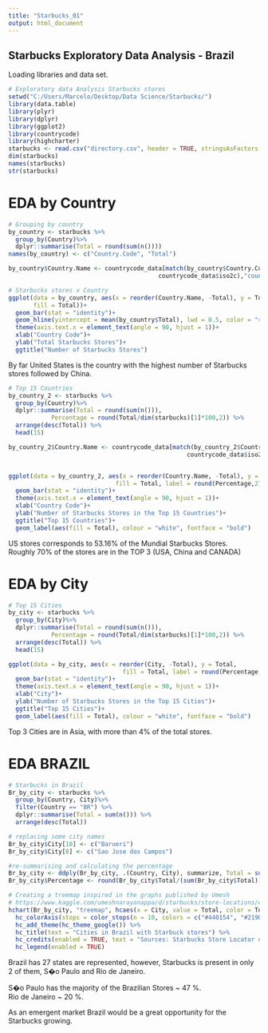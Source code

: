 ```yaml
---
title: "Starbucks_01"
output: html_document
---
```

## Starbucks Exploratory Data Analysis - Brazil

Loading libraries and data set.
```r
# Exploratory data Analysis Starbucks stores
setwd("C:/Users/Marcelo/Desktop/Data Science/Starbucks/")
library(data.table)
library(plyr)
library(dplyr)
library(ggplot2)
library(countrycode)
library(highcharter)
starbucks <- read.csv("directory.csv", header = TRUE, stringsAsFactors = FALSE)
dim(starbucks)
names(starbucks)
str(starbucks)
```

# EDA by Country

```r
# Grouping by country
by_country <- starbucks %>%
  group_by(Country)%>%
  dplyr::summarise(Total = round(sum(n())))
names(by_country) <- c("Country.Code", "Total")

by_country$Country.Name <- countrycode_data[match(by_country$Country.Code,
                                          countrycode_data$iso2c),"country.name"]

# Starbucks stores x Country
ggplot(data = by_country, aes(x = reorder(Country.Name, -Total), y = Total,
       fill = Total))+
  geom_bar(stat = "identity")+
  geom_hline(yintercept = mean(by_country$Total), lwd = 0.5, color = "red")+
  theme(axis.text.x = element_text(angle = 90, hjust = 1))+
  xlab("Country Code")+
  ylab("Total Starbucks Stores")+
  ggtitle("Number of Starbucks Stores")
```

By far United States is the country with the highest number of Starbucks stores followed by China.

```r
# Top 15 Countries
by_country_2 <- starbucks %>%
  group_by(Country)%>%
  dplyr::summarise(Total = round(sum(n())), 
            Percentage = round(Total/dim(starbucks)[1]*100,2)) %>%
  arrange(desc(Total)) %>%
  head(15)

by_country_2$Country.Name <- countrycode_data[match(by_country_2$Country,
                                                  countrycode_data$iso2c),"country.name"]


ggplot(data = by_country_2, aes(x = reorder(Country.Name, -Total), y = Total,
                              fill = Total, label = round(Percentage,2)))+
  geom_bar(stat = "identity")+
  theme(axis.text.x = element_text(angle = 90, hjust = 1))+
  xlab("Country Code")+
  ylab("Number of Starbucks Stores in the Top 15 Countries")+
  ggtitle("Top 15 Countries")+
  geom_label(aes(fill = Total), colour = "white", fontface = "bold")
```

US stores corresponds to 53.16% of the Mundial Starbucks Stores.  
Roughly 70% of the stores are in the TOP 3 (USA, China and CANADA)

  
# EDA by City  

```r
# Top 15 Cities
by_city <- starbucks %>%
  group_by(City)%>%
  dplyr::summarise(Total = round(sum(n())), 
            Percentage = round(Total/dim(starbucks)[1]*100,2)) %>%
  arrange(desc(Total)) %>%
  head(15)

ggplot(data = by_city, aes(x = reorder(City, -Total), y = Total,
                                fill = Total, label = round(Percentage,2)))+
  geom_bar(stat = "identity")+
  theme(axis.text.x = element_text(angle = 90, hjust = 1))+
  xlab("City")+
  ylab("Number of Starbucks Stores in the Top 15 Cities")+
  ggtitle("Top 15 Cities")+
  geom_label(aes(fill = Total), colour = "white", fontface = "bold")
```

Top 3 Cities are in Asia, with more than 4% of the total stores.    

# EDA BRAZIL  

```r
# Starbucks in Brazil
Br_by_city <- starbucks %>%
  group_by(Country, City)%>%
  filter(Country == "BR") %>%
  dplyr::summarise(Total = sum(n())) %>%
  arrange(desc(Total))

# replacing some city names
Br_by_city$City[10] <- c("Barueri")
Br_by_city$City[8] <- c("Sao Jose dos Campos")

#re-summarising and calculating the percentage
Br_by_city <- ddply(Br_by_city, .(Country, City), summarize, Total = sum(Total))
Br_by_city$Percentage <- round(Br_by_city$Total/(sum(Br_by_city$Total))*100,2)

# Creating a treemap inspired in the graphs published by Umesh
# https://www.kaggle.com/umeshnarayanappa/d/starbucks/store-locations/exploring-starbucks-stores/code
hchart(Br_by_city, "treemap", hcaes(x = City, value = Total, color = Total )) %>%
  hc_colorAxis(stops = color_stops(n = 10, colors = c("#440154", "#21908C", "#FDE725"))) %>%
  hc_add_theme(hc_theme_google()) %>%
  hc_title(text = "Cities in Brazil with Starbuck stores") %>%
  hc_credits(enabled = TRUE, text = "Sources: Starbucks Store Locator data by Github user chrismeller", style = list(fontSize = "10px")) %>%
  hc_legend(enabled = TRUE)
```

Brazil has 27 states are represented, however, Starbucks is present in only 2 of them, S�o Paulo and Rio de Janeiro.   

S�o Paulo has the majority of the Brazilian Stores ~ 47 %.  
Rio de Janeiro ~ 20 %.  

As an emergent market Brazil would be a great opportunity for the Starbucks growing.   
